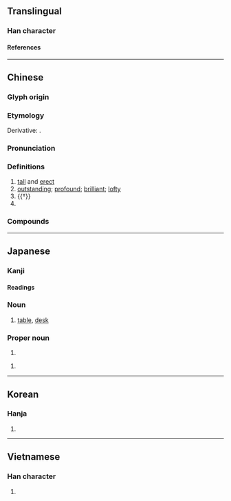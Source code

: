 {{character info/new}}
==Translingual==
{{stroke order|type=bw|strokes=8}}

===Han character===
{{Han char|rn=24|rad=十|as=06|sn=8|four=21406|canj=YAJ|ids=⿱[[卜|⺊]][[早]]}}

====References====
{{Han ref|kx=0156.290|dkj=02741|dj=0356.200|hdz=10061.060|uh=5353}}

----

==Chinese==
{{zh-forms}}

===Glyph origin===
{{Han etym}}

===Etymology===
Derivative: {{och-l|桌|table}}.

===Pronunciation===
{{zh-pron
|m=卓
|c=coek3,zoek3
|h=
|mn=toh/tok
|mn_note=toh - vernacular; tok - literary
|mn-t=doh4
|w=
|mc=y
|oc=y
|ma=
|cat=a,pn
}}

===Definitions===
{{zh-hanzi}}

# [[tall]] and [[erect]]
# [[outstanding]]; [[profound]]; [[brilliant]]; [[lofty]]
# {{†}} {{zh-original|桌|table}}
# {{surname|zh}}

===Compounds===
{{zh-der|卓殊|卓立|卓詭|卓識|匾打側卓|堅苦卓絕|卓異|卓著|卓絕群倫|卓犖不羈|卓犖|卓裁|卓絕|卓特|卓爾出群|卓有成效|卓卓|卓爾不群|卓見|卓鷙|卓爾|卓望|卓卓錚錚|卓躒:zhuóluò|卓越超群|卓然不群|卓然|卓午|卓越|擦卓兒|挺然卓立|畢卓持螯|超卓|艱苦卓絕|遠見卓識|高才卓識|羊卓雍湖|顏苦孔卓|高卓|卓刀泉|卓溪|卓蘭}}

----

==Japanese==

===Kanji===
{{ja-kanji|grade=c|rs=十06}}

====Readings====
{{ja-readings
|goon=たく
|kanon=たく
|kun=すぐ-れる
|nanori=たかし, たく, すぐる, まさる, あきら, たくじ, とう, まこと
}}

{{ja-kanjitab|たく|yomi=o}}

===Noun===
{{ja-noun|たく}}

# [[table]], [[desk]]

===Proper noun===
{{ja-kanjitab|たか|o1=し|yomi=n}}
{{ja-pos|proper|たかし}}

# {{given name|ja|male|sort=たかし}}

{{ja-pos|proper|すぐる}}

# {{given name|ja|male|sort=すぐる}}

{{cln|ja|words with multiple readings}}

----

==Korean==

===Hanja===
{{ko-hanja|탁}}

# {{rfdef|ko|sort=十06}}

----

==Vietnamese==

===Han character===
{{vi-readings|reading=[[trác]], [[chác]], [[giạt]]|rs=十06}}

# {{rfdef|vi|sort=十06}}